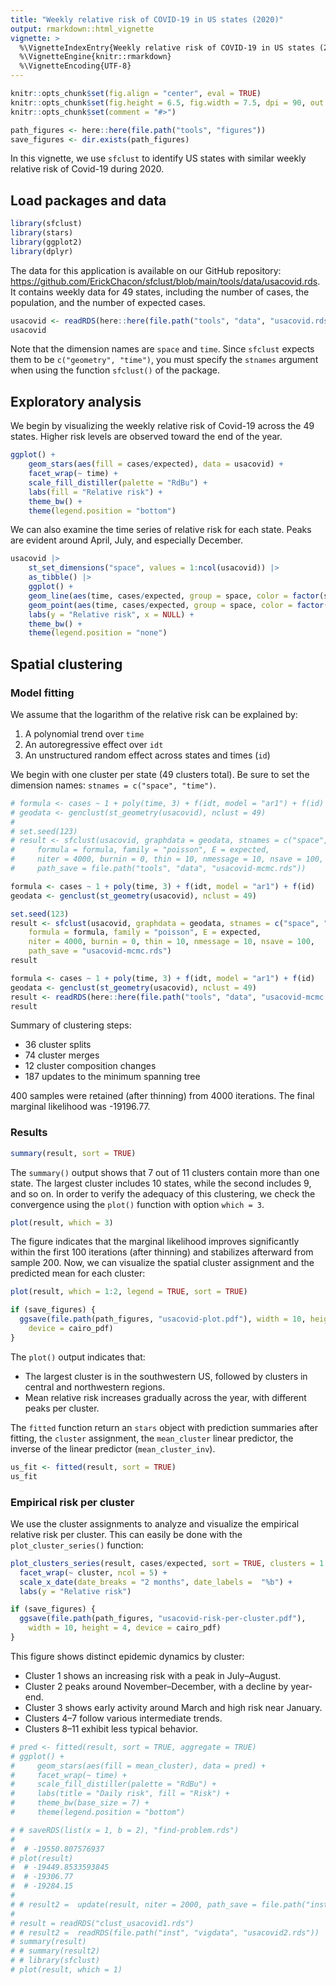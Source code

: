 ```yaml
---
title: "Weekly relative risk of COVID-19 in US states (2020)"
output: rmarkdown::html_vignette
vignette: >
  %\VignetteIndexEntry{Weekly relative risk of COVID-19 in US states (2020)}
  %\VignetteEngine{knitr::rmarkdown}
  %\VignetteEncoding{UTF-8}
---
```


```r
knitr::opts_chunk$set(fig.align = "center", eval = TRUE)
knitr::opts_chunk$set(fig.height = 6.5, fig.width = 7.5, dpi = 90, out.width = '100%')
knitr::opts_chunk$set(comment = "#>")
```

```r
path_figures <- here::here(file.path("tools", "figures"))
save_figures <- dir.exists(path_figures)
```

In this vignette, we use `sfclust` to identify US states with similar weekly relative risk
of Covid-19 during 2020.

## Load packages and data

```r
library(sfclust)
library(stars)
library(ggplot2)
library(dplyr)
```

The data for this application is available on our GitHub repository:
[https://github.com/ErickChacon/sfclust/blob/main/tools/data/usacovid.rds](https://github.com/ErickChacon/sfclust/blob/main/tools/data/usacovid.rds).
It contains weekly data for 49 states, including the number of cases, the population, and
the number of expected cases.

```r
usacovid <- readRDS(here::here(file.path("tools", "data", "usacovid.rds")))
usacovid
```

Note that the dimension names are `space` and `time`. Since `sfclust` expects them to be
`c("geometry", "time")`, you must specify the `stnames` argument when using the function
`sfclust()` of the package.

## Exploratory analysis

We begin by visualizing the weekly relative risk of Covid-19 across the 49 states. Higher
risk levels are observed toward the end of the year.

```r
ggplot() +
    geom_stars(aes(fill = cases/expected), data = usacovid) +
    facet_wrap(~ time) +
    scale_fill_distiller(palette = "RdBu") +
    labs(fill = "Relative risk") +
    theme_bw() +
    theme(legend.position = "bottom")
```

We can also examine the time series of relative risk for each state. Peaks are evident
around April, July, and especially December.

```r
usacovid |>
    st_set_dimensions("space", values = 1:ncol(usacovid)) |>
    as_tibble() |>
    ggplot() +
    geom_line(aes(time, cases/expected, group = space, color = factor(space)), linewidth = 0.3) +
    geom_point(aes(time, cases/expected, group = space, color = factor(space))) +
    labs(y = "Relative risk", x = NULL) +
    theme_bw() +
    theme(legend.position = "none")
```

## Spatial clustering

### Model fitting

We assume that the logarithm of the relative risk can be explained by:

1. A polynomial trend over `time`
2. An autoregressive effect over `idt`
3. An unstructured random effect across states and times (`id`)

We begin with one cluster per state (49 clusters total). Be sure to set the dimension
names: `stnames = c("space", "time")`.

```r
# formula <- cases ~ 1 + poly(time, 3) + f(idt, model = "ar1") + f(id)
# geodata <- genclust(st_geometry(usacovid), nclust = 49)
#
# set.seed(123)
# result <- sfclust(usacovid, graphdata = geodata, stnames = c("space", "time"),
#     formula = formula, family = "poisson", E = expected,
#     niter = 4000, burnin = 0, thin = 10, nmessage = 10, nsave = 100,
#     path_save = file.path("tools", "data", "usacovid-mcmc.rds"))
```

```r
formula <- cases ~ 1 + poly(time, 3) + f(idt, model = "ar1") + f(id)
geodata <- genclust(st_geometry(usacovid), nclust = 49)

set.seed(123)
result <- sfclust(usacovid, graphdata = geodata, stnames = c("space", "time"),
    formula = formula, family = "poisson", E = expected,
    niter = 4000, burnin = 0, thin = 10, nmessage = 10, nsave = 100,
    path_save = "usacovid-mcmc.rds")
result
```

```r
formula <- cases ~ 1 + poly(time, 3) + f(idt, model = "ar1") + f(id)
geodata <- genclust(st_geometry(usacovid), nclust = 49)
result <- readRDS(here::here(file.path("tools", "data", "usacovid-mcmc.rds")))
result
```

Summary of clustering steps:

* 36 cluster splits
* 74 cluster merges
* 12 cluster composition changes
* 187 updates to the minimum spanning tree

400 samples were retained (after thinning) from 4000 iterations. The final marginal likelihood was -19196.77.

### Results

```r
summary(result, sort = TRUE)
```

The `summary()` output shows that 7 out of 11 clusters contain more than one state. The
largest cluster includes 10 states, while the second includes 9, and so on. In order to
verify the adequacy of this clustering, we check the convergence using the `plot()`
function with option `which = 3`.

```r
plot(result, which = 3)
```

The figure indicates that the marginal likelihood improves significantly within the first
100 iterations (after thinning) and stabilizes afterward from sample 200. Now, we can
visualize the spatial cluster assignment and the predicted mean for each cluster:

```r
plot(result, which = 1:2, legend = TRUE, sort = TRUE)
```

```r
if (save_figures) {
  ggsave(file.path(path_figures, "usacovid-plot.pdf"), width = 10, height = 3,
    device = cairo_pdf)
}
```

The `plot()` output indicates that:

* The largest cluster is in the southwestern US, followed by clusters in central and northwestern regions.
* Mean relative risk increases gradually across the year, with different peaks per cluster.

The `fitted` function return an `stars` object with prediction summaries after fitting,
the `cluster` assignment, the `mean_cluster` linear predictor, the inverse of the linear
predictor (`mean_cluster_inv`).

```r
us_fit <- fitted(result, sort = TRUE)
us_fit
```

### Empirical risk per cluster

We use the cluster assignments to analyze and visualize the empirical relative risk per
cluster. This can easily be done with the `plot_cluster_series()` function:

```r
plot_clusters_series(result, cases/expected, sort = TRUE, clusters = 1:10) +
  facet_wrap(~ cluster, ncol = 5) +
  scale_x_date(date_breaks = "2 months", date_labels =  "%b") +
  labs(y = "Relative risk")
```

```r
if (save_figures) {
  ggsave(file.path(path_figures, "usacovid-risk-per-cluster.pdf"),
    width = 10, height = 4, device = cairo_pdf)
}
```

This figure shows distinct epidemic dynamics by cluster:

* Cluster 1 shows an increasing risk with a peak in July–August.
* Cluster 2 peaks around November–December, with a decline by year-end.
* Cluster 3 shows early activity around March and high risk near January.
* Clusters 4–7 follow various intermediate trends.
* Clusters 8–11 exhibit less typical behavior.

```r
# pred <- fitted(result, sort = TRUE, aggregate = TRUE)
# ggplot() +
#     geom_stars(aes(fill = mean_cluster), data = pred) +
#     facet_wrap(~ time) +
#     scale_fill_distiller(palette = "RdBu") +
#     labs(title = "Daily risk", fill = "Risk") +
#     theme_bw(base_size = 7) +
#     theme(legend.position = "bottom")
```

```r
# # saveRDS(list(x = 1, b = 2), "find-problem.rds")
#
#  # -19550.807576937
# plot(result)
#  # -19449.8533593845
#  # -19306.77
#  # -19284.15
#
# # result2 =  update(result, niter = 2000, path_save = file.path("inst", "vigdata", "usacovid2.rds"))
#
# result = readRDS("clust_usacovid1.rds")
# # result2 =  readRDS(file.path("inst", "vigdata", "usacovid2.rds"))
# summary(result)
# # summary(result2)
# # library(sfclust)
# plot(result, which = 1)
```

<!-- vim: set softtabstop=2 sw=2 tabstop=2 expandtab: -->
